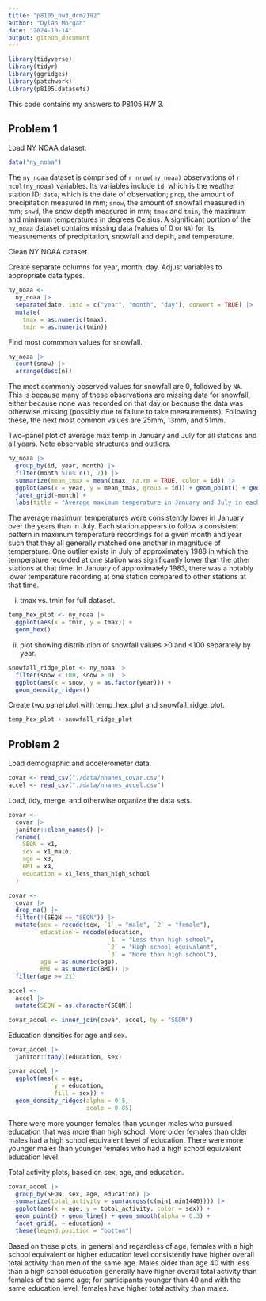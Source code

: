 ```yaml
---
title: "p8105_hw3_dcm2192"
author: "Dylan Morgan"
date: "2024-10-14"
output: github_document
---
```


```r
library(tidyverse)
library(tidyr)
library(ggridges)
library(patchwork)
library(p8105.datasets)
```

This code contains my answers to P8105 HW 3. 

## Problem 1

Load NY NOAA dataset.
```r
data("ny_noaa")
```

The `ny_noaa` dataset is comprised of `r nrow(ny_noaa)` observations of `r ncol(ny_noaa)` variables. Its variables include `id`, which is the weather station ID; `date`, which is the date of observation; `prcp`, the amount of precipitation measured in mm; `snow`, the amount of snowfall measured in mm; `snwd`, the snow depth measured in mm; `tmax` and `tmin`, the maximum and minimum temperatures in degrees Celsius. A significant portion of the `ny_noaa` dataset contains missing data (values of 0 or `NA`) for its measurements of precipitation, snowfall and depth, and temperature. 

Clean NY NOAA dataset.

Create separate columns for year, month, day. Adjust variables to appropriate data types. 
```r
ny_noaa <- 
  ny_noaa |>  
  separate(date, into = c("year", "month", "day"), convert = TRUE) |> 
  mutate(
    tmax = as.numeric(tmax),
    tmin = as.numeric(tmin))
```

Find most commmon values for snowfall.
```r
ny_noaa |> 
  count(snow) |> 
  arrange(desc(n))
```

The most commonly observed values for snowfall are 0, followed by `NA`. This is because many of these observations are missing data for snowfall, either because none was recorded on that day or because the data was otherwise missing (possibly due to failure to take measurements). Following these, the next most common values are 25mm, 13mm, and 51mm. 

Two-panel plot of average max temp in January and July for all stations and all years. Note observable structures and outliers. 
```r
ny_noaa |>  
  group_by(id, year, month) |>  
  filter(month %in% c(1, 7)) |>  
  summarize(mean_tmax = mean(tmax, na.rm = TRUE, color = id)) |>  
  ggplot(aes(x = year, y = mean_tmax, group = id)) + geom_point() + geom_path() +
  facet_grid(~month) +
  labs(title = "Average maximum temperature in January and July in each station over the years")
```

The average maximum temperatures were consistently lower in January over the years than in July. Each station appears to follow a consistent pattern in maximum temperature recordings for a given month and year such that they all generally matched one another in magnitude of temperature. One outlier exists in July of approximately 1988 in which the temperature recorded at one station was significantly lower than the other stations at that time. In January of approximately 1983, there was a notably lower temperature recording at one station compared to other stations at that time. 

(i) tmax vs. tmin for full dataset.
```r
temp_hex_plot <- ny_noaa |> 
  ggplot(aes(x = tmin, y = tmax)) + 
  geom_hex()
```

(ii) plot showing distribution of snowfall values >0 and <100 separately by year.
```r
snowfall_ridge_plot <- ny_noaa |>  
  filter(snow < 100, snow > 0) |> 
  ggplot(aes(x = snow, y = as.factor(year))) + 
  geom_density_ridges()
```

Create two panel plot with temp_hex_plot and snowfall_ridge_plot.
```r
temp_hex_plot + snowfall_ridge_plot
```

## Problem 2

Load demographic and accelerometer data.
```r
covar <- read_csv("./data/nhanes_covar.csv")
accel <- read_csv("./data/nhanes_accel.csv")
```

Load, tidy, merge, and otherwise organize the data sets.
```r
covar <- 
  covar |> 
  janitor::clean_names() |> 
  rename(
    SEQN = x1, 
    sex = x1_male, 
    age = x3, 
    BMI = x4, 
    education = x1_less_than_high_school
  )
```

```r
covar <- 
  covar |> 
  drop_na() |> 
  filter(!(SEQN == "SEQN")) |> 
  mutate(sex = recode(sex, `1` = "male", `2` = "female"),
         education = recode(education, 
                            `1` = "Less than high school", 
                            `2` = "High school equivalent", 
                            `3` = "More than high school"), 
         age = as.numeric(age), 
         BMI = as.numeric(BMI)) |> 
  filter(age >= 21)

accel <- 
  accel |> 
  mutate(SEQN = as.character(SEQN))

covar_accel <- inner_join(covar, accel, by = "SEQN")
```

Education densities for age and sex. 
```r
covar_accel |> 
  janitor::tabyl(education, sex)

covar_accel |> 
  ggplot(aes(x = age, 
             y = education, 
             fill = sex)) + 
  geom_density_ridges(alpha = 0.5, 
                      scale = 0.85)
```

There were more younger females than younger males who pursued education that was more than high school. More older females than older males had a high school equivalent level of education. There were more younger males than younger females who had a high school equivalent education level. 

Total activity plots, based on sex, age, and education.
```r
covar_accel |> 
  group_by(SEQN, sex, age, education) |> 
  summarize(total_activity = sum(across(c(min1:min1440)))) |> 
  ggplot(aes(x = age, y = total_activity, color = sex)) + 
  geom_point() + geom_line() + geom_smooth(alpha = 0.3) + 
  facet_grid(. ~ education) + 
  theme(legend.position = "bottom")
```

Based on these plots, in general and regardless of age, females with a high school equivalent or higher education level consistently have higher overall total activity than men of the same age. Males older than age 40 with less than a high school education generally have higher overall total activity than females of the same age; for participants younger than 40 and with the same education level, females have higher total activity than males. 



